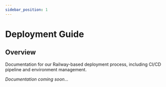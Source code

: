 ```yaml
---
sidebar_position: 1
---
```


# Deployment Guide

## Overview
Documentation for our Railway-based deployment process, including CI/CD pipeline and environment management.

*Documentation coming soon...*
